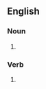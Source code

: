 ==English==

===Noun===
{{head|en|noun form}}

# {{plural of|bivouac|lang=en}}

===Verb===
{{head|en|verb form}}

# {{en-third-person singular of|bivouac}}